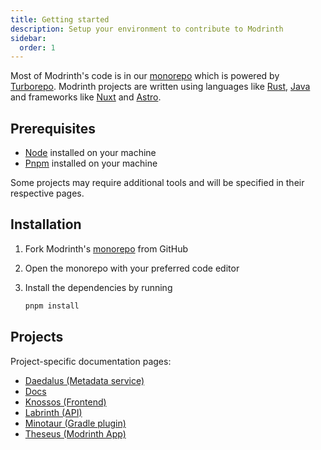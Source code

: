 ```yaml
---
title: Getting started
description: Setup your environment to contribute to Modrinth
sidebar:
  order: 1
---
```



Most of Modrinth's code is in our [monorepo](https://github.com/modrinth/code) which is powered by [Turborepo](https://turborepo.org).
Modrinth projects are written using languages like [Rust](https://www.rust-lang.org), [Java](https://www.java.com) and frameworks like [Nuxt](https://nuxtjs.org) and [Astro](https://astro.build).

## Prerequisites
- [Node](https://nodejs.org) installed on your machine
- [Pnpm](https://pnpm.io) installed on your machine

Some projects may require additional tools and will be specified in their respective pages.

## Installation

<Steps>

1. Fork Modrinth's [monorepo](https://github.com/modrinth/code) from GitHub

2. Open the monorepo with your preferred code editor

2. Install the dependencies by running
    ```bash
    pnpm install
    ```

</Steps>

## Projects

Project-specific documentation pages:

- [Daedalus (Metadata service)](/contributing/daedalus)
- [Docs](/contributing/docs)
- [Knossos (Frontend)](/contributing/knossos)
- [Labrinth (API)](/contributing/labrinth)
- [Minotaur (Gradle plugin)](/contributing/minotaur)
- [Theseus (Modrinth App)](/contributing/theseus)